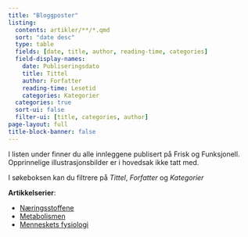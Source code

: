 ```yaml
---
title: "Bloggposter"
listing:
  contents: artikler/**/*.qmd
  sort: "date desc"
  type: table
  fields: [date, title, author, reading-time, categories]
  field-display-names: 
    date: Publiseringsdato
    title: Tittel
    author: Forfatter
    reading-time: Lesetid
    categories: Kategorier
  categories: true
  sort-ui: false
  filter-ui: [title, categories, author]
page-layout: full
title-block-banner: false
---
```


I listen under finner du alle innleggene publisert på Frisk og Funksjonell. Opprinnelige illustrasjonsbilder er i hovedsak ikke tatt med.

I søkeboksen kan du filtrere på *Tittel*, *Forfatter* og *Kategorier*

**Artikkelserier**:

-   [Næringsstoffene](/naeringsstoffer.html)
-   [Metabolismen](/metabolismen.html)
-   [Menneskets fysiologi](fysiologi.html)
